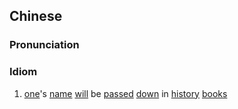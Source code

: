 {{also|青史传名}}
==Chinese==
{{zh-forms|s=青史传名|type=22}}

===Pronunciation===
{{zh-pron
|m=qīngshǐ chuánmíng
|cat=id
}}

===Idiom===
{{zh-idiom}}

# [[one]]'s [[name]] [[will]] be [[passed]] [[down]] in [[history]] [[books]]